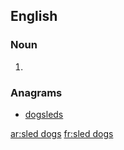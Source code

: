 ==English==

===Noun===
{{head|en|plural|head=[[sled]] [[dog]]s}}

# {{plural of|sled dog|lang=en|nocat=1}}

===Anagrams===
* [[dogsleds#English|dogsleds]]

[[ar:sled dogs]]
[[fr:sled dogs]]